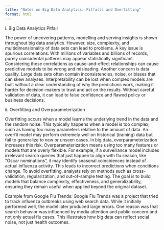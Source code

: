 ```yaml
---
title: "Notes on Big Data Analytics: Pitfalls and Overfitting"
format: html
---
```


i\. Big Data Analytics Pitfall

The power of uncovering patterns, modelling and serving insights is shown throughout big data analytics. However, size, complexity, and multidimensionality of data sets can lead to problems. A key issue is spurious correlations. With millions of variables and billions of records, purely coincidental patterns may appear statistically significant. Considering these correlations as cause-and-effect relationships can cause predictive models to be wrong and misleading. Another concern is data quality. Large data sets often contain inconsistencies, noise, or biases that can skew analyses. Interpretability can be lost when complex models are built without a clear understanding of why the predictions work, making it harder for decision-makers to trust and act on the results. Without careful validation of data, it can lead to false confidence and flawed policy or business decisions.

ii\. Overfitting and Overparameterization

Overfitting occurs when a model learns the underlying trend in the data and the random noise. This typically happens when a model is too complex, such as having too many parameters relative to the amount of data. An overfit model may perform extremely well on historical (training) data but fail to generalize to new or unseen cases. In big data, overparameterization increases this risk. Overparameterization means using too many features or models that are overly flexible. For example, if a surveillance model includes irrelevant search queries that just happen to align with flu season, like “Oscar nominations”, it may identify seasonal coincidences instead of actual influenza activity. This leads to incorrect predictions when conditions change. To avoid overfitting, analysts rely on methods such as cross-validation, regularization, and out-of-sample testing. The goal is to build models that balance complexity, effectiveness, and generalizability, ensuring they remain useful when applied beyond the original dataset.

Example from Google Flu Trends: Google Flu Trends was a project that tried to track influenza outbreaks using web search data. While it initially performed well, the model later produced large errors. One reason was that search behavior was influenced by media attention and public concern and not only actual flu cases. This illustrates how big data can reflect social noise, not just health outcomes.
